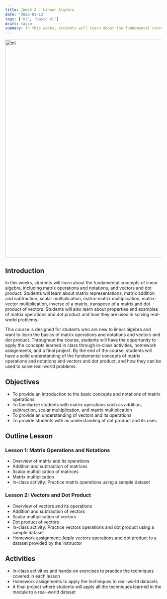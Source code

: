 ```yaml
---
title: 📘Week 2 - Linear Algebra
date: '2023-01-13'
tags: ['ml', 'basic ml']
draft: false
summary: In this weeks, students will learn about the fundamental concepts of linear algebra, including matrix operations and notations, and vectors and dot product.
---
```


<div className="grid place-items-center">
  <img
    className="inline rounded-lg"
    src="https://static.wixstatic.com/media/245711_98f7e169308a47bbb04465e3afb25abb~mv2.gif"
    alt="ml"
    width="700"
    height="700"
  />
</div>

## Introduction

In this weeks, students will learn about the fundamental concepts of linear algebra, including matrix operations and notations, and vectors and dot product. Students will learn about matrix representations, matrix addition and subtraction, scalar multiplication, matrix-matrix multiplication, matrix-vector multiplication, inverse of a matrix, transpose of a matrix and dot product of vectors. Students will also learn about properties and examples of matrix operations and dot product and how they are used in solving real-world problems.

This course is designed for students who are new to linear algebra and want to learn the basics of matrix operations and notations and vectors and dot product. Throughout the course, students will have the opportunity to apply the concepts learned in class through in-class activities, homework assignments, and a final project. By the end of the course, students will have a solid understanding of the fundamental concepts of matrix operations and notations and vectors and dot product, and how they can be used to solve real-world problems.

## Objectives

- To provide an introduction to the basic concepts and notations of matrix operations
- To familiarize students with matrix operations such as addition, subtraction, scalar multiplication, and matrix multiplication
- To provide an understanding of vectors and its operations
- To provide students with an understanding of dot product and its uses

## Outline Lesson

### Lesson 1: Matrix Operations and Notations

- Overview of matrix and its operations
- Addition and subtraction of matrices
- Scalar multiplication of matrices
- Matrix multiplication
- In-class activity: Practice matrix operations using a sample dataset

### Lesson 2: Vectors and Dot Product

- Overview of vectors and its operations
- Addition and subtraction of vectors
- Scalar multiplication of vectors
- Dot product of vectors
- In-class activity: Practice vectors operations and dot product using a sample dataset
- Homework assignment: Apply vectors operations and dot product to a dataset provided by the instructor

## Activities

- In-class activities and hands-on exercises to practice the techniques covered in each lesson
- Homework assignments to apply the techniques to real-world datasets
- A final project where students will apply all the techniques learned in the module to a real-world dataset